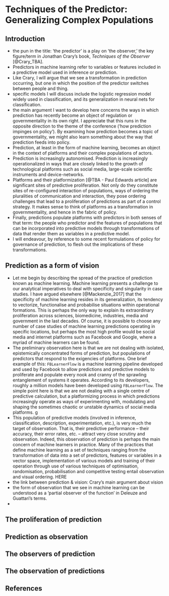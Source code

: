 # Techniques of the Predictor: Generalizing Complex Populations

## Introduction

- the pun in the title: 'the predictor' is a play on 'the observer,' the key figure/term in Jonathan Crary's book, _Techniques of the Observer_ [@Crary_TBA]. 
- Predictors in machine learning refer to variables or features included in a predictive model used in inference or prediction.
- Like Crary, I will argue that we see a transformation in prediction occurring, but one in which the position of the predictor switches between people and thing. 
- specific models I will discuss include the logistic regression model widely used in classification, and its generalization in neural nets for classification.
- the main argument I want to develop here concerns the ways in which prediction has recently become an object of regulation or governmentality in its own right. I appreciate that this runs in the opposite direction to the theme of the conference ('how prediction impinges on policy'). By examining how prediction becomes a topic of governmentality, we might also learn something about the way that prediction feeds into policy. 
- Prediction, at least in the form of machine learning, becomes an object in the context of platforms and their complex populations of actors. 
- Prediction is increasingly autonomised. Prediction is increasingly operationalized in ways that are closely linked to the growth of technological platforms such as social media, large-scale scientific instruments and device-networks.   
- Platforms and their platformization [@TBA - Paul Edwards article] are significant sites of predictive proliferation. Not only do they constitute sites of re-configured interaction of populations, ways of ordering the pluralities of communication and interaction, they pose ordering challenges that lead to a proliferation of predictions as part of a control strategy. It makes sense to think of platforms as a transformation in governmentality, and hence in the fabric of policy. 
- Finally, predictions populate platforms with predictors in both senses of that term: the people who predictor and the features of populations that can be incorporated into predictive models through transformations of data that render them as variables in a predictive model.
- I will endeavour, by reference to some recent formulations of policy for governance of prediction, to flesh out the implications of these transformations. 

## Prediction as a form of vision

- Let me begin by describing the  spread of the practice of prediction known as machine learning. Machine learning presents a challenge to our analytical imperatives to deal with specificity and singularity in case studies. I have argued elsewhere [@Mackenzie_2017] that the specificity of  machine learning resides in its generalization, its tendency to vectorize, functionalise and probabilise situations within operational formations. This is perhaps the only way to explain its extraordinary proliferation across sciences, biomedicine, industries, media and government in the last decades. Of course, it is possible to choose any number of case studies of machine learning predictions operating in specific locations, but perhaps the most high profile would be social media and internet platforms such as Facebook and Google, where a myriad of machine learners can be found.
- The preliminary observation here is that we are not dealing with isolated, epistemically concentrated forms of prediction, but populations of predictors that respond to the exigencies of platforms. One brief example of this: `FBLearnerFlow` is a  machine learning pipeline developed and used by Facebook to allow predictions and predictive models to proliferate and populate every nook and cranny of the sprawling entanglement of systems it operates. According to its developers, roughly a million models have been developed using `FBLearnerFlow`. The simple point here is that we are not dealing with a single centre of predictive calculation, but a platformizing process in which predictions increasingly operate as ways of experimenting with, modulating and shaping the sometimes chaotic or unstable dynamics of social media platforms.  g
-  This population of predictive models (involved in inference, classification, description, experimentation, etc.), is very much the target of observation. That is, their predictive performance -- their accuracy, their error rates, etc. -- attract very close scrutiny and observation. Indeed, this observation of prediction is perhaps the main concern of  machine learners in practice. Many of the practices that define  machine learning as a set of techniques ranging from the transformation of data into a set of predictors, features or variables in a vector space, implementation of various models and training of their operation through use of various techniques of optimisation, randomisation, probabilisation and competitive testing entail observation and visual ordering.
HERE
- the link between prediction & vision: Crary's main argument about vision
- the form of observation that we see in machine learning can be understood as a 'partial observer of the function' in Deleuze and Guattari's terms.
-

## The proliferation of prediction

## Prediction as observation

## The observers of prediction

## The observation of predictions

## References


